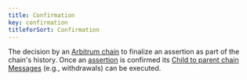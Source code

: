 ```yaml
---
title: Confirmation
key: confirmation
titleforSort: Confirmation
---
```


The decision by an [Arbitrum chain](/intro/glossary#arbitrum-chain) to finalize an assertion as part of the chain's history. Once an [assertion](/intro/glossary#assertion) is confirmed its [Child to parent chain Messages](/intro/glossary#l2-to-l1-message) (e.g., withdrawals) can be executed.
